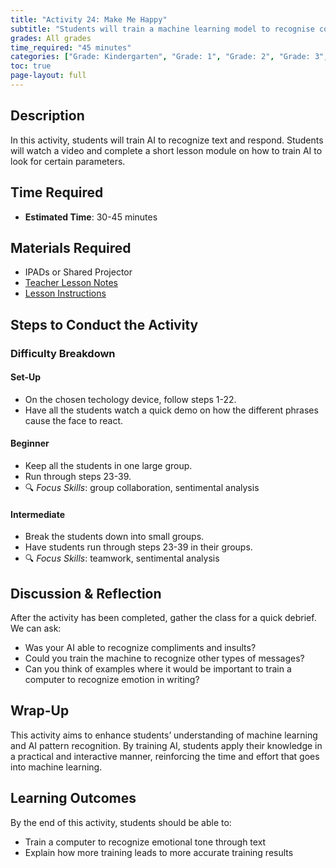 ```yaml
---
title: "Activity 24: Make Me Happy"
subtitle: "Students will train a machine learning model to recognise compliments and insults by typing examples of kind statements and mean statements."
grades: All grades
time_required: "45 minutes"
categories: ["Grade: Kindergarten", "Grade: 1", "Grade: 2", "Grade: 3", "Grade: 4", "Grade: 5", "Grade: 6", "Time: 45 Minutes"]
toc: true 
page-layout: full
---
```


## Description

In this activity, students will train AI to recognize text and respond. Students will watch a video and complete a short lesson module on how to train AI to look for certain parameters.

## Time Required

- **Estimated Time**: 30-45 minutes

## Materials Required

- IPADs or Shared Projector
- [Teacher Lesson Notes](https://docs.google.com/document/d/1LdfizJ9nQJprYBBkPh7KBo-lBKjDuQcwg6MJLdkESlY/edit?tab=t.0)
- [Lesson Instructions](https://docs.google.com/document/d/1Og472tGr2w28jY-p2jO3JQjspAjJYIqVtgALitZN0Go/edit?tab=t.0)


## Steps to Conduct the Activity

### Difficulty Breakdown

#### Set-Up

- On the chosen techology device, follow steps 1-22.
- Have all the students watch a quick demo on how the different phrases cause the face to react.

#### Beginner

- Keep all the students in one large group.
- Run through steps 23-39.
- 🔍 *Focus Skills*: group collaboration, sentimental analysis

#### Intermediate

- Break the students down into small groups.
- Have students run through steps 23-39 in their groups.
- 🔍 *Focus Skills*: teamwork, sentimental analysis

## Discussion & Reflection

After the activity has been completed, gather the class for a quick debrief. We can ask:

- Was your AI able to recognize compliments and insults?
- Could you train the machine to recognize other types of messages?
- Can you think of examples where it would be important to train a computer to recognize emotion in writing?

## Wrap-Up

This activity aims to enhance students' understanding of machine learning and AI pattern recognition. By training AI, students apply their knowledge in a practical and interactive manner, reinforcing the time and effort that goes into machine learning.

## Learning Outcomes

By the end of this activity, students should be able to:

- Train a computer to recognize emotional tone through text
- Explain how more training leads to more accurate training results
